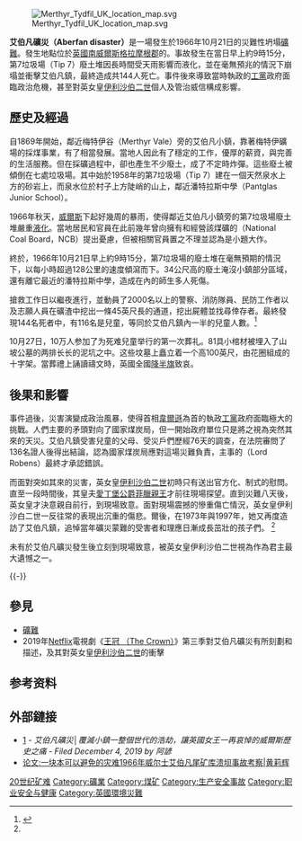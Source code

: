 {{NoteTA
|G1= 	PoliticiansUK}}
{{Multiple issues|
{{Notability Unreferenced|time=2020-08-29T04:23:19+00:00}}
{{Refimprove|time=2020-08-29T04:23:19+00:00}}
}}
{{Infobox event
|title                    = Aberfan disaster<br/>艾伯凡礦災
|image                    = File:Aberfan Colliery spoil tramway - geograph.org.uk - 73636.jpg
|caption                  = 攝於1964年礦災發生前的{{tsl|en|Aberfan|艾伯凡鎮}}，圖中左方為尚未崩塌的第7垃圾場（Tip 7）廢土堆，其下方即為艾伯凡鎮
|date                     = {{start date|1966|10|21|df=y}}
|time                     =
|place                    = {{UK}} [[南威爾斯|南威爾斯]] [[格拉摩根|格拉摩根郡]] {{tsl|en|Aberfan|艾伯凡鎮}}
|coordinates              = {{Coord|51|41|41|N|3|20|51|W|region:GB_type:event|display=inline}}
|first reporter           =
|participants             =
|outcome                  =
|reported injuries        =
|reported death(s)        = 144人（28名成人，116名兒童）
|reported property damage =
|burial                   =
|inquiries                = {{tsl|en|Aberfan Disaster Tribunal|}}
|inquest                  =
|coroner                  =
|suspects                 =
|charges                  =
|verdict                  =
|convictions              =
|litigation               =
|notes                    = 直接促成英國<br/>《{{tsl|en|List of Acts of the Parliament of the United Kingdom, 1960-1979|1969年採礦採石（堆料）法案}}》<br/>（Mines and Quarries（Tips）Act 1969）<br/>的制定
}}

[[File:Merthyr_Tydfil_UK_location_map.svg|thumb]]

'''艾伯凡礦災（Aberfan disaster）'''是一場發生於1966年10月21日的災難性坍塌[[礦難|礦難]]。發生地點位於[[英國|英國]][[南威爾斯|南威爾斯]][[格拉摩根|格拉摩根郡]]的{{tsl|en|Aberfan|艾伯凡鎮}}。事故發生在當日早上約9時15分，第7垃圾場（Tip 7）廢土堆因長時間受天雨影響而液化，並在毫無預兆的情況下崩塌並衝擊艾伯凡鎮，最終造成共144人死亡。事件後來導致當時執政的[[工黨_(英國)|工黨]]政府面臨政治危機，甚至對英女皇[[伊利沙伯二世|伊利沙伯二世]]個人及管治威信構成影響。

== 歷史及經過 ==
{{multiple image
<!-- Essential parameters -->
| align     = left
| direction = vertical
| header = 艾伯凡礦災前後對比的空照圖
| width     = 260
<!-- Image 1 -->
| image1    = Aberfan spoil heaps pre disaster.jpg
| width1    =
| alt1      =
| caption1  = 煤礦碴崩塌前
<!-- Image 2 -->
| image2    = Aberfan spoil heaps post disaster.tif
| width2    =
| alt2      =
| caption2  = 煤礦碴崩塌前後
}}
自1869年開始，鄰近梅特伊谷（Merthyr Vale）旁的艾伯凡小鎮，靠著梅特伊礦場的採煤事業，有了相當發展。當地人因此有了穩定的工作，優厚的薪資，與完善的生活服務。但在採礦過程中，卻也產生不少廢土，成了不定時炸彈。這些廢土被傾倒在七處垃圾場。其中始於1958年的第7垃圾場（Tip 7）建在一個天然泉水上方的砂岩上，而泉水位於村子上方陡峭的山上，鄰近潘特拉斯中學（Pantglas Junior School）。

1966年秋天，[[威爾斯|威爾斯]]下起好幾周的暴雨，使得鄰近艾伯凡小鎮旁的第7垃圾場廢土堆嚴重[[液化|液化]]。當地居民和官員在此前幾年曾向擁有和經營該煤礦的{{tsl|en|National Coal Board|國家煤炭局}}（National Coal Board，NCB）提出憂慮，但被相關官員置之不理並認為是小題大作。

終於，1966年10月21日早上約9時15分，第7垃圾場的廢土堆在毫無預期的情況下，以每小時超過128公里的速度傾瀉而下。34公尺高的廢土淹沒小鎮部分區域，還有離它最近的潘特拉斯中學，造成在內的師生多人死傷。

搶救工作日以繼夜進行，並動員了2000名以上的警察、消防隊員、民防工作者以及志願人員在礦渣中挖出一條45英尺長的通道，挖出屍體並找尋倖存者。最終發現144名死者中，有116名是兒童，等同於艾伯凡鎮內一半的兒童人數。<ref name="storycircle571.com">{{Cite web |url=https://storycircle571.com/2019/12/04/%E8%89%BE%E4%BC%AF%E5%87%A1%E7%A4%A6%E7%81%BD%E2%94%82%E8%A6%86%E6%BB%85%E5%B0%8F%E9%8E%AE%E4%B8%80%E6%95%B4%E5%80%8B%E4%B8%96%E4%BB%A3%E7%9A%84%E6%B5%A9%E5%8A%AB%EF%BC%8C%E8%AE%93%E8%8B%B1%E5%9C%8B/ |title=存档副本 |access-date=2020-08-27 |archive-date=2020-11-29 |archive-url=https://web.archive.org/web/20201129131635/https://storycircle571.com/2019/12/04/%E8%89%BE%E4%BC%AF%E5%87%A1%E7%A4%A6%E7%81%BD%E2%94%82%E8%A6%86%E6%BB%85%E5%B0%8F%E9%8E%AE%E4%B8%80%E6%95%B4%E5%80%8B%E4%B8%96%E4%BB%A3%E7%9A%84%E6%B5%A9%E5%8A%AB%EF%BC%8C%E8%AE%93%E8%8B%B1%E5%9C%8B/ |dead-url=no }}</ref>

10月27日，10万人参加了为死难兒童举行的第一次葬礼。81具小棺材被埋入了山坡公墓的两排长长的泥坑之中。这些坟墓上矗立着一个高100英尺，由花圈組成的十字架。當葬禮上誦讀禱文時，英國全國[[降半旗|降半旗]]致哀。

== 後果和影響 ==

事件過後，災害演變成政治風暴，使得首相[[哈羅德·威爾遜|韋爾遜]]為首的執政[[工黨_(英國)|工黨]]政府面臨極大的挑戰。人們主要的矛頭對向了國家煤炭局，但一開始政府單位只是將之視為突然其來的天災。艾伯凡鎮受害兒童的父母、受災戶們歷經76天的調查，在法院審問了136名證人後得出結論，認為國家煤炭局應對這場災難負責，主事的{{le|阿尔弗雷德·罗本斯|Alfred Robens, Baron Robens of Woldingham|羅賓斯勳爵}}（Lord Robens）最終才承認錯誤。

而面對突如其來的災害，英女皇[[伊利沙伯二世|伊利沙伯二世]]初時只有送出官方化、制式的慰問。直至一段時間後，其皇夫[[爱丁堡公爵菲利普亲王|愛丁堡公爵菲臘親王]]才前往現場探望。直到災難八天後，英女皇才決意親自前行，到現場致意。面對現場震撼的慘重傷亡情況，英女皇伊利沙白二世一反往常的表現出沉重的傷悲。爾後，在1973年與1997年，她又再度造訪了艾伯凡鎮，追悼當年礦災蒙難的受害者和理應日漸成長茁壯的孩子們。
<ref name="storycircle571.com"/>

未有於艾伯凡礦災發生後立刻到現場致意，被英女皇伊利沙伯二世視為作為君主最大遺憾之一。

{{-}}

== 參見 ==
*[[礦難|礦難]]
*2019年[[網飛|Netflix]]電視劇《[[王冠_(電視劇)|王冠 （The Crown）]]》第三季對艾伯凡礦災有所刻劃和描述，及其對英女皇[[伊利沙伯二世|伊利沙伯二世]]的衝擊

== 参考资料 ==
{{reflist}}

== 外部鏈接 ==

*[https://storycircle571.com/2019/12/04/%E8%89%BE%E4%BC%AF%E5%87%A1%E7%A4%A6%E7%81%BD%E2%94%82%E8%A6%86%E6%BB%85%E5%B0%8F%E9%8E%AE%E4%B8%80%E6%95%B4%E5%80%8B%E4%B8%96%E4%BB%A3%E7%9A%84%E6%B5%A9%E5%8A%AB%EF%BC%8C%E8%AE%93%E8%8B%B1%E5%9C%8B/] {{Wayback|url=https://storycircle571.com/2019/12/04/%E8%89%BE%E4%BC%AF%E5%87%A1%E7%A4%A6%E7%81%BD%E2%94%82%E8%A6%86%E6%BB%85%E5%B0%8F%E9%8E%AE%E4%B8%80%E6%95%B4%E5%80%8B%E4%B8%96%E4%BB%A3%E7%9A%84%E6%B5%A9%E5%8A%AB%EF%BC%8C%E8%AE%93%E8%8B%B1%E5%9C%8B/ |date=20201129131635 }} ''- 艾伯凡礦災│覆滅小鎮一整個世代的浩劫，讓英國女王一再哀悼的威爾斯歷史之痛 - Filed December 4, 2019 by 阿諺''
*[http://www.doc88.com/p-2083090526226.html 论文:一块本可以避免的灾难1966年威尔士艾伯凡尾矿库溃坝事故考察|黄莉辉]

{{Authority control}}

[[Category:20世纪矿难|]]
[[Category:礦業|Category:礦業]]
[[Category:煤矿|Category:煤矿]]
[[Category:生产安全事故|Category:生产安全事故]]
[[Category:职业安全与健康|Category:职业安全与健康]]
[[Category:英國環境災難|Category:英國環境災難]]